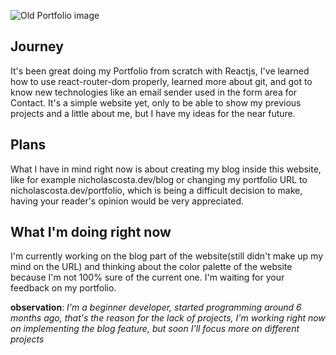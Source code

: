 ![Old Portfolio image](https://res.cloudinary.com/practicaldev/image/fetch/s--05uoHy2P--/c_imagga_scale,f_auto,fl_progressive,h_420,q_auto,w_1000/https://dev-to-uploads.s3.amazonaws.com/uploads/articles/4rnsb15pp7a4xvlf8g5v.png "Old Portfolio image")

## Journey

It's been great doing my Portfolio from scratch with Reactjs, I've learned how to use react-router-dom properly, learned more about git, and got to know new technologies like an email sender used in the form area for Contact. It's a simple website yet, only to be able to show my previous projects and a little about me, but I have my ideas for the near future.

## Plans

What I have in mind right now is about creating my blog inside this website, like for example nicholascosta.dev/blog or changing my portfolio URL to nicholascosta.dev/portfolio, which is being a difficult decision to make, having your reader's opinion would be very appreciated.

## What I'm doing right now

I'm currently working on the blog part of the website(still didn't make up my mind on the URL) and thinking about the color palette of the website because I'm not 100% sure of the current one. I'm waiting for your feedback on my portfolio.

**observation**: _I'm a beginner developer, started programming around 6 months ago, that's the reason for the lack of projects, I'm working right now on implementing the blog feature, but soon I'll focus more on different projects_
